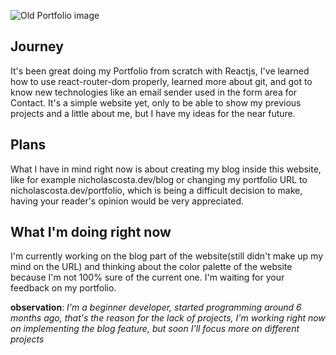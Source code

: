 ![Old Portfolio image](https://res.cloudinary.com/practicaldev/image/fetch/s--05uoHy2P--/c_imagga_scale,f_auto,fl_progressive,h_420,q_auto,w_1000/https://dev-to-uploads.s3.amazonaws.com/uploads/articles/4rnsb15pp7a4xvlf8g5v.png "Old Portfolio image")

## Journey

It's been great doing my Portfolio from scratch with Reactjs, I've learned how to use react-router-dom properly, learned more about git, and got to know new technologies like an email sender used in the form area for Contact. It's a simple website yet, only to be able to show my previous projects and a little about me, but I have my ideas for the near future.

## Plans

What I have in mind right now is about creating my blog inside this website, like for example nicholascosta.dev/blog or changing my portfolio URL to nicholascosta.dev/portfolio, which is being a difficult decision to make, having your reader's opinion would be very appreciated.

## What I'm doing right now

I'm currently working on the blog part of the website(still didn't make up my mind on the URL) and thinking about the color palette of the website because I'm not 100% sure of the current one. I'm waiting for your feedback on my portfolio.

**observation**: _I'm a beginner developer, started programming around 6 months ago, that's the reason for the lack of projects, I'm working right now on implementing the blog feature, but soon I'll focus more on different projects_
